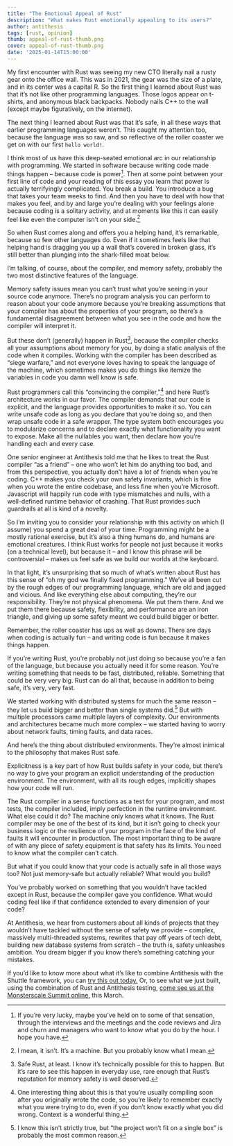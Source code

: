 ```yaml
---
title: "The Emotional Appeal of Rust"
description: "What makes Rust emotionally appealing to its users?"
author: antithesis
tags: [rust, opinion]
thumb: appeal-of-rust-thumb.png
cover: appeal-of-rust-thumb.png
date: '2025-01-14T15:00:00'
---
```

My first encounter with Rust was seeing my new CTO literally nail a rusty gear onto the office wall. This was in 2021, the gear was the size of a plate, and in its center was a capital R. So the first thing I learned about Rust was that it’s not like other programming languages. Those logos appear on t-shirts, and anonymous black backpacks. Nobody nails C++ to the wall (except maybe figuratively, on the internet).

The next thing I learned about Rust was that it’s safe, in all these ways that earlier programming languages weren’t. This caught my attention too, because the language was so raw, and so reflective of the roller coaster we get on with our first `hello world!`.

I think most of us have this deep-seated emotional arc in our relationship with programming. We started in software because writing code made things happen – because code is power[^1]. Then at some point between your first line of code and your reading of this essay you learn that power is actually terrifyingly complicated. You break a build. You introduce a bug that takes your team weeks to find. And then you have to deal with how that makes you feel, and by and large you’re dealing with your feelings alone because coding is a solitary activity, and at moments like this it can easily feel like even the computer isn’t on your side.[^2]

So when Rust comes along and offers you a helping hand, it’s remarkable, because so few other languages do. Even if it sometimes feels like that helping hand is dragging you up a wall that’s covered in broken glass, it’s still better than plunging into the shark-filled moat below.

I’m talking, of course, about the compiler, and memory safety, probably the two most distinctive features of the language.

Memory safety issues mean you can’t trust what you’re seeing in your source code anymore. There’s no program analysis you can perform to reason about your code anymore because you’re breaking assumptions that your compiler has about the properties of your program, so there’s a fundamental disagreement between what you see in the code and how the compiler will interpret it.

But these don’t (generally) happen in Rust[^3], because the compiler checks all your assumptions about memory for you, by doing a static analysis of the code when it compiles. Working with the compiler has been described as “siege warfare,” and not everyone loves having to speak the language of the machine, which sometimes makes you do things like itemize the variables in code you damn well know is safe.

Rust programmers call this “convincing the compiler,”[^4] and here Rust’s architecture works in our favor. The compiler demands that our code is explicit, and the language provides opportunities to make it so. You can write unsafe code as long as you declare that you’re doing so, and then wrap unsafe code in a safe wrapper. The type system both encourages you to modularize concerns and to declare exactly what functionality you want to expose. Make all the nullables you want, then declare how you’re handling each and every case.

One senior engineer at Antithesis told me that he likes to treat the Rust compiler “as a friend” – one who won’t let him do anything too bad, and from this perspective, you actually don’t have a lot of friends when you’re coding. C++ makes you check your own safety invariants, which is fine when you wrote the entire codebase, and less fine when you’re Microsoft. Javascript will happily run code with type mismatches and nulls, with a well-defined runtime behavior of crashing. That Rust provides such guardrails at all is kind of a novelty.

So I’m inviting you to consider your relationship with this activity on which (I assume) you spend a great deal of your time. Programming might be a mostly rational exercise, but it’s also a thing humans do, and humans are emotional creatures. I think Rust works for people not just because it works (on a technical level), but because it – and I know this phrase will be controversial – makes us feel safe as we build our worlds at the keyboard.

In that light, it’s unsurprising that so much of what’s written about Rust has this sense of “oh my god we finally fixed programming.” We’ve all been cut by the rough edges of our programming language, which are old and jagged and vicious. And like everything else about computing, they’re our responsibility. They’re not physical phenomena. We put them there. And we put them there because safety, flexibility, and performance are an iron triangle, and giving up some safety meant we could build bigger or better.

Remember, the roller coaster has ups as well as downs. There are days when coding is actually fun – and writing code is fun because it makes things happen.

If you’re writing Rust, you’re probably not just doing so because you’re a fan of the language, but because you actually need it for some reason. You’re writing something that needs to be fast, distributed, reliable. Something that could be very very big. Rust can do all that, because in addition to being safe, it’s very, very fast.

We started working with distributed systems for much the same reason – they let us build bigger and better than single systems did.[^5] But with multiple processors came multiple layers of complexity. Our environments and architectures became much more complex – we started having to worry about network faults, timing faults, and data races.

And here’s the thing about distributed environments. They’re almost inimical to the philosophy that makes Rust safe.

Explicitness is a key part of how Rust builds safety in your code, but there’s no way to give your program an explicit understanding of the production environment. The environment, with all its rough edges, implicitly shapes how your code will run.

The Rust compiler in a sense functions as a test for your program, and most tests, the compiler included, imply perfection in the runtime environment. What else could it do? The machine only knows what it knows. The Rust compiler may be one of the best of its kind, but it isn’t going to check your business logic or the resilience of your program in the face of the kind of faults it will encounter in production. The most important thing to be aware of with any piece of safety equipment is that safety has its limits. You need to know what the compiler can’t catch.

But what if you could know that your code is actually safe in all those ways too? Not just memory-safe but actually reliable? What would you build?

You’ve probably worked on something that you wouldn’t have tackled except in Rust, because the compiler gave you confidence. What would coding feel like if that confidence extended to every dimension of your code?

At Antithesis, we hear from customers about all kinds of projects that they wouldn’t have tackled without the sense of safety we provide – complex, massively multi-threaded systems, rewrites that pay off years of tech debt, building new database systems from scratch – the truth is, safety unleashes ambition. You dream bigger if you know there’s something catching your mistakes.

If you’d like to know more about what it’s like to combine Antithesis with the Shuttle framework, you can [try this out today.](https://antithesis.com/contact/) Or, to see what we just built, using the combination of Rust and Antithesis testing, [come see us at the Monsterscale Summit online,](https://www.scylladb.com/monster-scale-summit/#richard-hart) this March.

[^1]: If you’re very lucky, maybe you’ve held on to some of that sensation, through the interviews and the meetings and the code reviews and Jira and churn and managers who want to know what you do by the hour. I hope you have.
[^2]: I mean, it isn’t. It’s a machine. But you probably know what I mean.
[^3]: Safe Rust, at least. I know it’s technically possible for this to happen. But it’s rare to see this happen in everyday use, rare enough that Rust’s reputation for memory safety is well deserved.
[^4]: One interesting thing about this is that you’re usually compiling soon after you originally wrote the code, so you’re likely to remember exactly what you were trying to do, even if you don’t know exactly what you did wrong. Context is a wonderful thing.
[^5]: I know this isn’t strictly true, but “the project won’t fit on a single box” is probably the most common reason.
